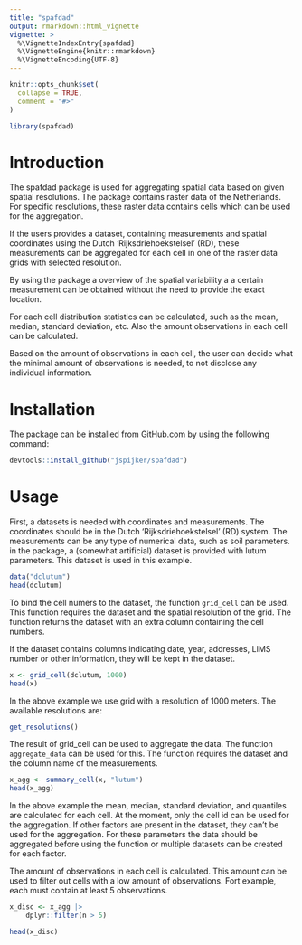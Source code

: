 ```yaml
---
title: "spafdad"
output: rmarkdown::html_vignette
vignette: >
  %\VignetteIndexEntry{spafdad}
  %\VignetteEngine{knitr::rmarkdown}
  %\VignetteEncoding{UTF-8}
---
```


```r
knitr::opts_chunk$set(
  collapse = TRUE,
  comment = "#>"
)
```

```r
library(spafdad)
```

# Introduction

The spafdad package is used for aggregating spatial data based on
given spatial resolutions. The package contains raster data of the
Netherlands. For specific resolutions, these raster data contains cells
which can be used for the aggregation.

If the users provides a dataset, containing measurements and spatial
coordinates using the Dutch 'Rijksdriehoekstelsel' (RD), these
measurements can be aggregated for each cell in one of the raster data
grids with selected resolution.

By using the package a overview of the spatial variability a a certain
measurement can be obtained without the need to provide the exact
location. 

For each cell distribution statistics can be calculated, such as the
mean, median, standard deviation, etc. Also the amount observations in
each cell can be calculated. 

Based on the amount of observations in each cell, the user can decide
what the minimal amount of observations is needed, to not disclose any
individual information.

# Installation

The package can be installed from GitHub.com by using the following command:

```r
devtools::install_github("jspijker/spafdad")
```

# Usage

First, a datasets is needed with coordinates and measurements. The
coordinates should be in the Dutch 'Rijksdriehoekstelsel' (RD) system.
The measurements can be any type of numerical data, such as soil parameters. in
the package, a (somewhat artificial) dataset is provided with lutum
parameters. This dataset is used in this example.

```r
data("dclutum")
head(dclutum)
```

To bind the cell numers to the dataset, the function `grid_cell` can
be used. This function requires the dataset and the spatial resolution
of the grid. The function returns the dataset with an extra column
containing the cell numbers.

If the dataset contains columns indicating date, year, addresses, LIMS
number or other information, they will be kept in the dataset.

```r
x <- grid_cell(dclutum, 1000)
head(x)
```

In the above example we use grid with a resolution of 1000 meters. The
available resolutions are:

```r
get_resolutions()
```

The result of grid_cell can be used to aggregate the data. The
function `aggregate_data` can be used for this. The function requires
the dataset and the column name of the measurements.

```r
x_agg <- summary_cell(x, "lutum")
head(x_agg)
```

In the above example the mean, median, standard deviation, and
quantiles are calculated for each cell. At the moment, only the cell
id can be used for the aggregation. If other factors are present in
the dataset, they can't be used for the aggregation. For these
parameters the data should be aggregated before using the function or
multiple datasets can be created for each factor.

The amount of observations in each cell is calculated. This amount can be
used to filter out cells with a low amount of observations. Fort example,
each must contain at least 5 observations.

```r

x_disc <- x_agg |>
    dplyr::filter(n > 5)

head(x_disc)
```
